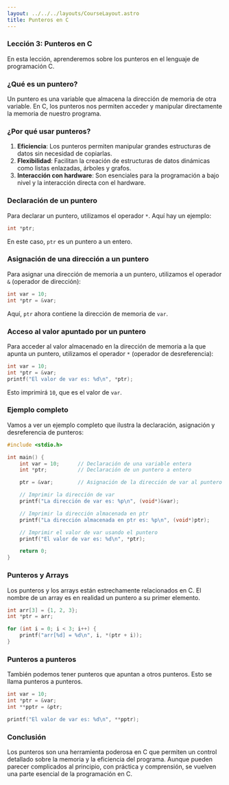 ```yaml
---
layout: ../../../layouts/CourseLayout.astro
title: Punteros en C
---
```


### Lección 3: Punteros en C

En esta lección, aprenderemos sobre los punteros en el lenguaje de programación C.

### ¿Qué es un puntero?

Un puntero es una variable que almacena la dirección de memoria de otra variable. En C, los punteros nos permiten acceder y manipular directamente la memoria de nuestro programa.

### ¿Por qué usar punteros?

1. **Eficiencia**: Los punteros permiten manipular grandes estructuras de datos sin necesidad de copiarlas.
2. **Flexibilidad**: Facilitan la creación de estructuras de datos dinámicas como listas enlazadas, árboles y grafos.
3. **Interacción con hardware**: Son esenciales para la programación a bajo nivel y la interacción directa con el hardware.

### Declaración de un puntero

Para declarar un puntero, utilizamos el operador `*`. Aquí hay un ejemplo:

```c
int *ptr;
```

En este caso, `ptr` es un puntero a un entero.

### Asignación de una dirección a un puntero

Para asignar una dirección de memoria a un puntero, utilizamos el operador `&` (operador de dirección):

```c
int var = 10;
int *ptr = &var;
```

Aquí, `ptr` ahora contiene la dirección de memoria de `var`.

### Acceso al valor apuntado por un puntero

Para acceder al valor almacenado en la dirección de memoria a la que apunta un puntero, utilizamos el operador `*` (operador de desreferencia):

```c
int var = 10;
int *ptr = &var;
printf("El valor de var es: %d\n", *ptr);
```

Esto imprimirá `10`, que es el valor de `var`.

### Ejemplo completo

Vamos a ver un ejemplo completo que ilustra la declaración, asignación y desreferencia de punteros:

```c
#include <stdio.h>

int main() {
    int var = 10;      // Declaración de una variable entera
    int *ptr;          // Declaración de un puntero a entero

    ptr = &var;        // Asignación de la dirección de var al puntero ptr

    // Imprimir la dirección de var
    printf("La dirección de var es: %p\n", (void*)&var);

    // Imprimir la dirección almacenada en ptr
    printf("La dirección almacenada en ptr es: %p\n", (void*)ptr);

    // Imprimir el valor de var usando el puntero
    printf("El valor de var es: %d\n", *ptr);

    return 0;
}
```

### Punteros y Arrays

Los punteros y los arrays están estrechamente relacionados en C. El nombre de un array es en realidad un puntero a su primer elemento.

```c
int arr[3] = {1, 2, 3};
int *ptr = arr;

for (int i = 0; i < 3; i++) {
    printf("arr[%d] = %d\n", i, *(ptr + i));
}
```

### Punteros a punteros

También podemos tener punteros que apuntan a otros punteros. Esto se llama punteros a punteros.

```c
int var = 10;
int *ptr = &var;
int **pptr = &ptr;

printf("El valor de var es: %d\n", **pptr);
```

### Conclusión

Los punteros son una herramienta poderosa en C que permiten un control detallado sobre la memoria y la eficiencia del programa. Aunque pueden parecer complicados al principio, con práctica y comprensión, se vuelven una parte esencial de la programación en C.
